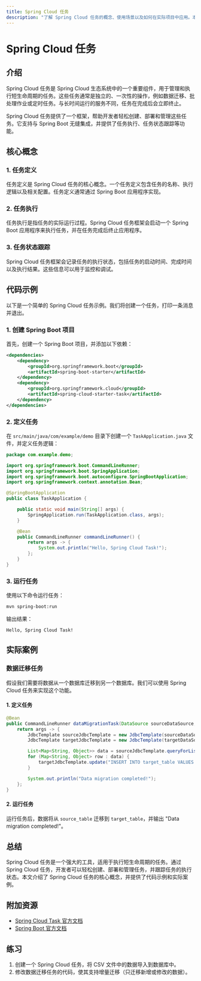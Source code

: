 ```yaml
---
title: Spring Cloud 任务
description: "了解 Spring Cloud 任务的概念、使用场景以及如何在实际项目中应用。本文适合初学者，包含代码示例和实际案例。"
---
```


# Spring Cloud 任务

## 介绍

Spring Cloud 任务是 Spring Cloud 生态系统中的一个重要组件，用于管理和执行短生命周期的任务。这些任务通常是独立的、一次性的操作，例如数据迁移、批处理作业或定时任务。与长时间运行的服务不同，任务在完成后会立即终止。

Spring Cloud 任务提供了一个框架，帮助开发者轻松创建、部署和管理这些任务。它支持与 Spring Boot 无缝集成，并提供了任务执行、任务状态跟踪等功能。

## 核心概念

### 1. 任务定义

任务定义是 Spring Cloud 任务的核心概念。一个任务定义包含任务的名称、执行逻辑以及相关配置。任务定义通常通过 Spring Boot 应用程序实现。

### 2. 任务执行

任务执行是指任务的实际运行过程。Spring Cloud 任务框架会启动一个 Spring Boot 应用程序来执行任务，并在任务完成后终止应用程序。

### 3. 任务状态跟踪

Spring Cloud 任务框架会记录任务的执行状态，包括任务的启动时间、完成时间以及执行结果。这些信息可以用于监控和调试。

## 代码示例

以下是一个简单的 Spring Cloud 任务示例。我们将创建一个任务，打印一条消息并退出。

### 1. 创建 Spring Boot 项目

首先，创建一个 Spring Boot 项目，并添加以下依赖：

```xml
<dependencies>
    <dependency>
        <groupId>org.springframework.boot</groupId>
        <artifactId>spring-boot-starter</artifactId>
    </dependency>
    <dependency>
        <groupId>org.springframework.cloud</groupId>
        <artifactId>spring-cloud-starter-task</artifactId>
    </dependency>
</dependencies>
```

### 2. 定义任务

在 `src/main/java/com/example/demo` 目录下创建一个 `TaskApplication.java` 文件，并定义任务逻辑：

```java
package com.example.demo;

import org.springframework.boot.CommandLineRunner;
import org.springframework.boot.SpringApplication;
import org.springframework.boot.autoconfigure.SpringBootApplication;
import org.springframework.context.annotation.Bean;

@SpringBootApplication
public class TaskApplication {

    public static void main(String[] args) {
        SpringApplication.run(TaskApplication.class, args);
    }

    @Bean
    public CommandLineRunner commandLineRunner() {
        return args -> {
            System.out.println("Hello, Spring Cloud Task!");
        };
    }
}
```

### 3. 运行任务

使用以下命令运行任务：

```bash
mvn spring-boot:run
```

输出结果：

```
Hello, Spring Cloud Task!
```

## 实际案例

### 数据迁移任务

假设我们需要将数据从一个数据库迁移到另一个数据库。我们可以使用 Spring Cloud 任务来实现这个功能。

#### 1. 定义任务

```java
@Bean
public CommandLineRunner dataMigrationTask(DataSource sourceDataSource, DataSource targetDataSource) {
    return args -> {
        JdbcTemplate sourceJdbcTemplate = new JdbcTemplate(sourceDataSource);
        JdbcTemplate targetJdbcTemplate = new JdbcTemplate(targetDataSource);

        List<Map<String, Object>> data = sourceJdbcTemplate.queryForList("SELECT * FROM source_table");
        for (Map<String, Object> row : data) {
            targetJdbcTemplate.update("INSERT INTO target_table VALUES (?, ?)", row.get("id"), row.get("name"));
        }

        System.out.println("Data migration completed!");
    };
}
```

#### 2. 运行任务

运行任务后，数据将从 `source_table` 迁移到 `target_table`，并输出 "Data migration completed!"。

## 总结

Spring Cloud 任务是一个强大的工具，适用于执行短生命周期的任务。通过 Spring Cloud 任务，开发者可以轻松创建、部署和管理任务，并跟踪任务的执行状态。本文介绍了 Spring Cloud 任务的核心概念，并提供了代码示例和实际案例。

## 附加资源

- [Spring Cloud Task 官方文档](https://spring.io/projects/spring-cloud-task)
- [Spring Boot 官方文档](https://spring.io/projects/spring-boot)

## 练习

1. 创建一个 Spring Cloud 任务，将 CSV 文件中的数据导入到数据库中。
2. 修改数据迁移任务的代码，使其支持增量迁移（只迁移新增或修改的数据）。